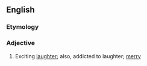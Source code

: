 ==English==

===Etymology===
{{suffix|laugh|some}}

===Adjective===
{{en-adj}}

# {{rare}} Exciting [[laughter]]; also, addicted to laughter; [[merry]]